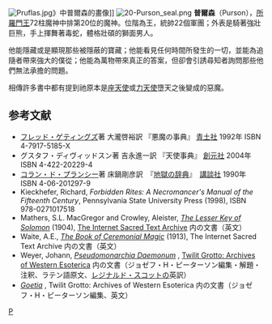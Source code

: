 [[File:Pruflas.jpg|thumb]]》中普爾森的畫像]]
[[File:20-Purson_seal.png|thumb]]
'''普爾森'''（Purson），[[所羅門王|所羅門王]]72柱魔神中排第20位的魔神。位階為王，統帥22個軍團；外表是騎著強壯巨熊，手上揮舞著毒蛇，體格壯碩的獅面男人。

他能隱藏或是顯現那些被隱蔽的寶藏；他能看見任何時間所發生的一切，並能為追隨者帶來強大的僕從；他能為萬物帶來真正的答案，但卻會引誘尋知者詢問那些他們無法承擔的問題。

相傳許多書中都有提到祂原本是[[座天使|座天使]]或[[力天使|力天使]]墮天之後變成的惡魔。

== 参考文献 ==
* [[フレッド・ゲティングズ|フレッド・ゲティングズ]]著 大瀧啓裕訳 『悪魔の事典』 [[青土社|青土社]] 1992年 ISBN 4-7917-5185-X
* グスタフ・ディヴィッドスン著 吉永進一訳 『天使事典』 [[創元社|創元社]] 2004年 ISBN 4-422-20229-4
* [[コラン・ド・プランシー|コラン・ド・プランシー]]著 床鍋剛彦訳　『[[地獄の辞典|地獄の辞典]]』　[[講談社|講談社]] 1990年 ISBN 4-06-201297-9
* Kieckhefer, Richard, ''Forbidden Rites: A Necromancer's Manual of the Fifteenth Century'', Pennsylvania State University Press (1998), ISBN 978-0271017518 
* Mathers, S.L. MacGregor and Crowley, Aleister, [http://www.sacred-texts.com/grim/lks/ ''The Lesser Key of Solomon''] {{Wayback|url=http://www.sacred-texts.com/grim/lks/ |date=20100829022514 }}(1904), [http://www.sacred-texts.com/index.htm The Internet Sacred Text Archive] {{Wayback|url=http://www.sacred-texts.com/index.htm |date=20170923093157 }} 内の文書（英文）
* Waite, A.E., [http://www.sacred-texts.com/grim/bcm/index.htm ''The Book of Ceremonial Magic''] {{Wayback|url=http://www.sacred-texts.com/grim/bcm/index.htm |date=20101202152057 }}(1913), The Internet Sacred Text Archive 内の文書（英文）
* Weyer, Johann, [http://www.esotericarchives.com/solomon/weyer.htm ''Pseudomonarchia Daemonum''] {{WebCite|url=https://www.webcitation.org/6IGSsvZjr?url=http://www.esotericarchives.com/solomon/weyer.htm |date=20130721000243 |dateformat=iso }}, [http://www.esotericarchives.com/ Twilit Grotto: Archives of Western Esoterica] {{Wayback|url=http://www.esotericarchives.com/ |date=20101217020748 }} 内の文書（ジョゼフ・H・ピーターソン編集・解題・注釈、ラテン語原文、[[レジナルド・スコット|レジナルド・スコット]]の英訳）
* ''[http://www.esotericarchives.com/solomon/goetia.htm Goetia] {{Wayback|url=http://www.esotericarchives.com/solomon/goetia.htm |date=20070523204557 }}'', Twilit Grotto: Archives of Western Esoterica 内の文書（ジョゼフ・H・ピーターソン編集、英文）

{{所羅門七十二柱魔神}}

[[category:所羅門七十二柱魔神|P]]